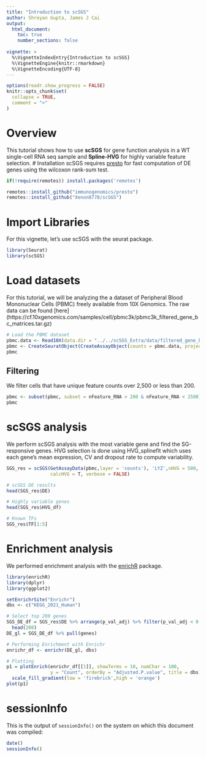 ---
title: "Introduction to scSGS"
author: Shreyan Gupta, James J Cai
output:
  html_document:
    toc: true
    number_sections: false
    
vignette: >
  %\VignetteIndexEntry{Introduction to scSGS}
  %\VignetteEngine{knitr::rmarkdown}
  %\VignetteEncoding{UTF-8}
---
```{r globalOpts, include = FALSE}
options(readr.show_progress = FALSE)
knitr::opts_chunk$set(
  collapse = TRUE,
  comment = ">"
)
```

# Overview 
This tutorial shows how to use **scSGS** for gene function analysis in a WT single-cell RNA seq sample and **Spline-HVG** for highly variable feature selection.
# Installation
scSGS requires [presto](https://github.com/immunogenomics/presto) for fast computation of DE genes using the wilcoxon rank-sum test.
```{r Installation, eval=FALSE}
if(!require(remotes)) install.packages('remotes')

remotes::install_github("immunogenomics/presto")
remotes::install_github("Xenon8778/scSGS")
```

# Import Libraries
For this vignette, let’s use scSGS with the seurat package.
```{r Loading libraries}
library(Seurat)
library(scSGS)
```

# Load datasets
For this tutorial, we will be analyzing the a dataset of Peripheral Blood Mononuclear Cells (PBMC) freely available from 10X Genomics. The raw data can be found [here] (https://cf.10xgenomics.com/samples/cell/pbmc3k/pbmc3k_filtered_gene_bc_matrices.tar.gz)
```{r Load Seurat data, warning=FALSE}
# Load the PBMC dataset
pbmc.data <- Read10X(data.dir = "../../scSGS_Extra/data/filtered_gene_bc_matrices/hg19/")
pbmc <- CreateSeuratObject(CreateAssayObject(counts = pbmc.data, project = "pbmc3k", min.cells = 3, min.features = 200))
pbmc
```

## Filtering 
We filter cells that have unique feature counts over 2,500 or less than 200.
```{r Filtering}
pbmc <- subset(pbmc, subset = nFeature_RNA > 200 & nFeature_RNA < 2500)
pbmc
```

# scSGS analysis
We perform scSGS analysis with the most variable gene and find the SG-responsive genes. HVG selection is done using HVG_splinefit which uses each gene's mean expression, CV and dropout rate to compute variability.
```{r scSGS analysis}
SGS_res = scSGS(GetAssayData(pbmc,layer = 'counts'), 'LYZ',nHVG = 500,
                calcHVG = T, verbose = FALSE)

# scSGS DE results
head(SGS_res$DE)
```

```{r HVF data.frame}
# Highly variable genes
head(SGS_res$HVG_df)
```

```{r TFs}
# Known TFs
SGS_res$TF[1:5]
```

# Enrichment analysis
We performed enrichment analysis with the [enrichR](https://cran.r-project.org/web/packages/enrichR/vignettes/enrichR.html) package.
```{r Enrichment, message=FALSE}
library(enrichR)
library(dplyr)
library(ggplot2)

setEnrichrSite("Enrichr")
dbs <- c("KEGG_2021_Human")

# Select top 200 genes
SGS_DE_df = SGS_res$DE %>% arrange(p_val_adj) %>% filter(p_val_adj < 0.01) %>%
  head(200)
DE_gl = SGS_DE_df %>% pull(genes)

# Performing Enrichment with Enrichr
enrichr_df <- enrichr(DE_gl, dbs)

# Plotting
p1 = plotEnrich(enrichr_df[[1]], showTerms = 10, numChar = 100,
                y = "Count", orderBy = "Adjusted.P.value", title = dbs)+
  scale_fill_gradient(low = 'firebrick',high = 'orange')
plot(p1)
```

# sessionInfo
This is the output of `sessionInfo()` on the system on which this document was compiled:
```{r}
date()
sessionInfo()
```
